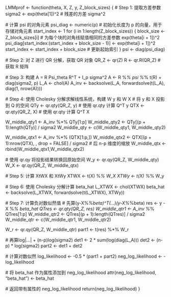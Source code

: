 LMMprof <- function(theta, X, Z, y, Z_block_sizes) {
  # Step 1: 提取方差参数
  sigma2 <- exp(theta[1])^2  # 残差的方差 sigma^2
  
  # 计算 psi 的对角元素
  psi_diag <- numeric(p) # 初始化长度为 p 的向量，用于存储对角元素
  start_index <- 1
  for (i in 1:length(Z_block_sizes)) {
    block_size <- Z_block_sizes[i]
    # 为每个块的对角线赋值相同的方差参数 exp(theta[i + 1])^2
    psi_diag[start_index:(start_index + block_size - 1)] <- exp(theta[i + 1])^2
    start_index <- start_index + block_size  # 更新起始索引
  }
  psi <- diag(psi_diag)
  
  # Step 2: 对 Z 进行 QR 分解，获取 QR 对象
  QR_Z <- qr(Z)
  R <- qr.R(QR_Z)  # 获取 R 矩阵
  
  # Step 3: 构建 A = R Psi_theta R^T + I_p sigma^2
  A <- R %*% psi %*% t(R) + diag(sigma2, p)
  L_A <- chol(A)
  A_inv <- backsolve(L_A, forwardsolve(t(L_A), diag(1, nrow(A))))
   
  # Step 4: 使用 Cholesky 分解求解线性系统，构建 W y 和 W X
  # 将 y 和 X 投影到 Q 的空间
  QTy <- qr.qty(QR_Z, y)  # 使用 qr.qty 计算 Q^T y
  QTX <- qr.qty(QR_Z, X)  # 使用 qr.qty 计算 Q^T X
   
  W_middle_qty1 <- A_inv %*% QTy[1:p]
  W_middle_qty2 <- QTy[(p + 1):length(QTy)] / sigma2
  W_middle_qty <- c(W_middle_qty1, W_middle_qty2)
 
  W_middle_qtx1 <- A_inv %*% (QTX[1:p,])
  W_middle_qtx2 <- QTX[(p + 1):nrow(QTX), , drop = FALSE] / sigma2  # 后 n-p 维度的缩放
  W_middle_qtx <- rbind(W_middle_qtx1,W_middle_qtx2)

  # 使用 qr.qy 将投影结果转换回原始空间
  W_y <- qr.qy(QR_Z, W_middle_qty)
  W_X <- qr.qy(QR_Z, W_middle_qtx)
   
  # Step 5: 计算 XtWX 和 XtWy
  XTWX <- t(X) %*% W_X
  XTWy <- t(X) %*% W_y
  
  # Step 6: 使用 Cholesky 分解计算 beta_hat
  L_XTWX <- chol(XTWX)
  beta_hat <- backsolve(L_XTWX, forwardsolve(t(L_XTWX), XTWy))
 
  # Step 7: 计算负对数似然值
  # 先算(y-X%*%beta)^T(...)(y-X%*%beta)
  res <- y - X %*% beta_hat
  QTres <- qr.qty(QR_Z, res)
  W_middle_qtr1 <- A_inv %*% QTres[1:p]
  W_middle_qtr2 <- QTres[(p + 1):length(QTres)] / sigma2
  W_middle_qtr <- c(W_middle_qtr1, W_middle_qtr2)

  W_r <- qr.qy(QR_Z, W_middle_qtr)
  part1 <- t(res) %*% W_r
  
  # 再算log|...| + (n-p)log(sigma2)
  det1 <- 2 * sum(log(diag(L_A)))
  det2 <- (n-p) * log(sigma2)
  part2 <- det1 + det2
  
  # 计算对数似然
  log_likelihood <- -0.5 * (part1 + part2)
  neg_log_likelihood <- -log_likelihood

  # 将 beta_hat 作为属性添加到 neg_log_likelihood
  attr(neg_log_likelihood, "beta_hat") <- beta_hat
  
  # 返回带有属性的 neg_log_likelihood
  return(neg_log_likelihood)
}